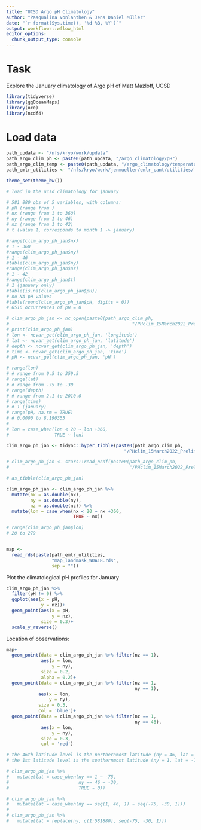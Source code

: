 ```yaml
---
title: "UCSD Argo pH Climatology"
author: "Pasqualina Vonlanthen & Jens Daniel Müller"
date: "`r format(Sys.time(), '%d %B, %Y')`"
output: workflowr::wflow_html
editor_options:
  chunk_output_type: console
---
```


# Task 

Explore the January climatology of Argo pH of Matt Mazloff, UCSD 

```r
library(tidyverse)
library(ggOceanMaps)
library(oce)
library(ncdf4)
```

# Load data 

```r
path_updata <- "/nfs/kryo/work/updata"
path_argo_clim_ph <- paste0(path_updata, "/argo_climatology/pH")
path_argo_clim_temp <- paste0(path_updata, "/argo_climatology/temperature")
path_emlr_utilities <- "/nfs/kryo/work/jenmueller/emlr_cant/utilities/files/"

theme_set(theme_bw())
```


```r

# load in the ucsd climatology for january

# 581 880 obs of 5 variables, with columns:
# pH (range from )
# nx (range from 1 to 360)
# ny (range from 1 to 46)
# nz (range from 1 to 42)
# t (value 1, corresponds to month 1 -> january)

#range(clim_argo_ph_jan$nx)
# 1 - 360 
#range(clim_argo_ph_jan$ny)
# 1 - 46
#table(clim_argo_ph_jan$ny)
#range(clim_argo_ph_jan$nz)
# 1 - 42 
#range(clim_argo_ph_jan$t)
# 1 (january only)
#table(is.na(clim_argo_ph_jan$pH))
# no NA pH values
#table(round(clim_argo_ph_jan$pH, digits = 0))
# 6516 occurrences of pH = 0

# clim_argo_ph_jan <- nc_open(paste0(path_argo_clim_ph,
#                                              "/PHclim_15March2022_Prelim.nc"))
# print(clim_argo_ph_jan)
# lon <- ncvar_get(clim_argo_ph_jan, 'longitude')
# lat <- ncvar_get(clim_argo_ph_jan, 'latitude')
# depth <- ncvar_get(clim_argo_ph_jan, 'depth')
# time <- ncvar_get(clim_argo_ph_jan, 'time')
# pH <- ncvar_get(clim_argo_ph_jan, 'pH')

# range(lon)
# # range from 0.5 to 359.5
# range(lat)
# # range from -75 to -30 
# range(depth)
# # range from 2.1 to 2010.0 
# range(time)
# # 1 (january)
# range(pH, na.rm = TRUE)
# # 0.0000 to 8.190355 
# 
# lon = case_when(lon < 20 ~ lon +360,
#                 TRUE ~ lon)

clim_argo_ph_jan <- tidync::hyper_tibble(paste0(path_argo_clim_ph,
                                            "/PHclim_15March2022_Prelim.nc"))

# clim_argo_ph_jan <- stars::read_ncdf(paste0(path_argo_clim_ph,
#                                             "/PHclim_15March2022_Prelim.nc"))

# as_tibble(clim_argo_ph_jan)

clim_argo_ph_jan <- clim_argo_ph_jan %>%
  mutate(nx = as.double(nx),
         ny = as.double(ny),
         nz = as.double(nz)) %>%
  mutate(lon = case_when(nx < 20 ~ nx +360,
                         TRUE ~ nx))

# range(clim_argo_ph_jan$lon)
# 20 to 279 


map <-
  read_rds(paste(path_emlr_utilities,
                 "map_landmask_WOA18.rds",
                 sep = ""))
```

Plot the climatological pH profiles for January 

```r

clim_argo_ph_jan %>% 
  filter(pH != 0) %>% 
  ggplot(aes(x = pH,
             y = nz))+
  geom_point(aes(x = pH,
                 y = nz),
             size = 0.3)+
  scale_y_reverse()

```

Location of observations: 

```r

map+
  geom_point(data = clim_argo_ph_jan %>% filter(nz == 1),
             aes(x = lon, 
                 y = ny),
             size = 0.2, 
             alpha = 0.2)+
  geom_point(data = clim_argo_ph_jan %>% filter(nz == 1,
                                                ny == 1),
            aes(x = lon,
                y = ny),
            size = 0.3,
            col = 'blue')+
  geom_point(data = clim_argo_ph_jan %>% filter(nz == 1,
                                                ny == 46),
             aes(x = lon, 
                 y = ny),
             size = 0.3, 
             col = 'red')

# the 46th latitude level is the northernmost latitude (ny = 46, lat = -30?)
# the 1st latitude level is the southernmost latitude (ny = 1, lat = -75?)

# clim_argo_ph_jan %>% 
#   mutate(lat = case_when(ny == 1 ~ -75,
#                          ny == 46 ~ -30,
#                          TRUE ~ 0))

# clim_argo_ph_jan %>% 
#   mutate(lat = case_when(ny == seq(1, 46, 1) ~ seq(-75, -30, 1)))
# 
# clim_argo_ph_jan %>% 
#   mutate(lat = replace(ny, c(1:581880), seq(-75, -30, 1)))

```
